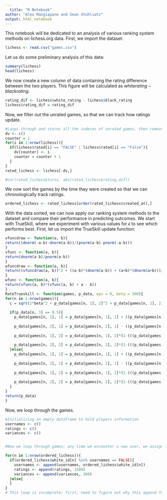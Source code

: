 ```yaml
---
  title: "R Notebook"
author: "Alex Mangiapane and Sean Stuhlsatz"
output: html_notebook
---
```

  
  This notebook will be dedicated to an analysis of various ranking system methods on lichess.org data. First, we import the dataset:
  
  
```r
lichess <- read.csv("games.csv")
```

Let us do some preliminary analysis of this data:
  
```r
summary(lichess)
head(lichess)
```

We now create a new column of data containing the rating difference between the two players. This figure will be calculated as $white rating - black rating$. 

```r
rating_dif <- lichess$white_rating - lichess$black_rating
lichess$rating_dif = rating_dif
```

Now, we filter out the unrated games, so that we can track how ratings update. 

```r
#Loops through and stores all the indeces of unrated games, then removes them from the dataframe. Stores these rated games in a new dataframe. 
dv <- c()
counter = 1
for(i in 1:nrow(lichess)){
  if(lichess$rated[i] == "FALSE" | lichess$rated[i] == "False"){
    dv[counter] <- i
    counter = counter + 1
  }
}
rated_lichess <- lichess[-dv,]
```

```r
#cor(rated_lichess$turns, abs(rated_lichess$rating_dif))
```

We now sort the games by the time they were created so that we can chronologically track ratings. 

```r
ordered_lichess <- rated_lichess[order(rated_lichess$created_at),]
```

With the data sorted, we can now apply our ranking system methods to the dataset and compare their performance in predicting outcomes. We start with TrueSkill, where we experiment with various values for $\epsilon$ to see which performs best. First, let us import the TrueSkill update function:
  
  ```r
vfuncdraw <- function(a, b){
  return((dnorm(-a-b)-dnorm(a-b))/(pnorm(a-b)-pnorm(-a-b)))
}
vfunc <- function(a, b){
  return(dnorm(a-b)/pnorm(a-b))
}
wfuncdraw <- function(a, b){
  return((vfuncdraw(a, b))^2 + ((a-b)*(dnorm(a-b)) + (a+b)*(dnorm(a+b)))/(pnorm(a-b)-pnorm(-a-b)))
}
wfunc <- function(a, b){
  return(vfunc(a, b)*(vfunc(a, b) + a - b))
}
RateTrueskill <- function(games, p_data, eps = 0, beta = 300){
  for(n in 1:nrow(games)){
    c = sqrt(2*beta^2 + p_data[games[n, 1], 2]^2 + p_data[games[n, 2], 2]^2)
    
    if(p_data[n, 3] == 0.5){
      p_data[games[n, 1], 1] = p_data[games[n, 1], 1] + ((p_data[games[n, 1], 2]^2)/c)*vfuncdraw(((p_data[games[n, 1], 1]) - (p_data[games[n, 2], 1]))/c, eps/c)
      
      p_data[games[n, 2], 1] = p_data[games[n, 2], 1] - ((p_data[games[n, 2], 2]^2)/c)*vfuncdraw(((p_data[games[n, 1], 1]) - (p_data[games[n, 2], 1]))/c, eps/c)
      
      p_data[games[n, 1], 2] = p_data[games[n, 1], 2]*(1-(((p_data[games[n, 1], 2])^2)/(c^2))*wfuncdraw((p_data[games[n, 1], 1] - p_data[games[n, 2], 1])/c, eps/c))
      
      p_data[games[n, 2], 2] = p_data[games[n, 2], 2]*(1-(((p_data[games[n, 2], 2])^2)/(c^2))*wfuncdraw((p_data[games[n, 1], 1] - p_data[games[n, 2], 1])/c, eps/c))
    }else{
      p_data[games[n, 1], 1] = p_data[games[n, 1], 1] + ((p_data[games[n, 1], 2]^2)/c)*vfunc(((p_data[games[n, 1], 1]) - (p_data[games[n, 2], 1]))/c, eps/c)
      
      p_data[games[n, 2], 1] = p_data[games[n, 2], 1] - ((p_data[games[n, 2], 2]^2)/c)*vfunc(((p_data[games[n, 1], 1]) - (p_data[games[n, 2], 1]))/c, eps/c)
      
      p_data[games[n, 1], 2] = p_data[games[n, 1], 2]*(1-(((p_data[games[n, 1], 2])^2)/(c^2))*wfunc((p_data[games[n, 1], 1] - p_data[games[n, 2], 1])/c, eps/c))
      
      p_data[games[n, 2], 2] = p_data[games[n, 2], 2]*(1-(((p_data[games[n, 2], 2])^2)/(c^2))*wfunc((p_data[games[n, 1], 1] - p_data[games[n, 2], 1])/c, eps/c))
    }
  }
  return(p_data)
}
```

Now, we loop through the games.

```r
#Initializing an empty dataframe to hold players information
usernames <- c()
ratings <- c()
variances <- c()


#Now we loop through games; any time we encounter a new user, we assign them a rating of 1500 and variance of 300. If they then play multiple games, we update these parameters with the trueskill update.

for(n in 1:nrow(ordered_lichess)){
  if(ordered_lichess$white_id[n] %in% usernames == FALSE){
    usernames <- append(usernames, ordered_lichess$white_id[n])
    ratings <- append(ratings, 1500)
    variances <- append(variances, 300)
  }else{
  }
}
# This loop is incomplete; first, need to figure out why this append function isn't actually adding anything to the empty vectors,  and then figure out how to use RateTrueskill to update the player data as each new game comes in
```

